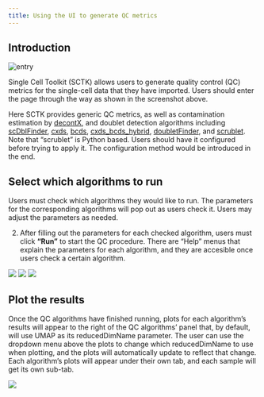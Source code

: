 ```yaml
---
title: Using the UI to generate QC metrics
---
```


## Introduction

![entry](qc_ui_entry.png)\

Single Cell Toolkit (SCTK) allows users to generate quality control (QC) metrics for the single-cell data that they have imported. Users should enter the page through the way as shown in the screenshot above.  

Here SCTK provides generic QC metrics, as well as contamination estimation by [decontX](https://rdrr.io/bioc/celda/man/decontX.html), and doublet detection algorithms including [scDblFinder](https://rdrr.io/bioc/scDblFinder/), [cxds](https://rdrr.io/bioc/scds/man/cxds.html), [bcds](https://rdrr.io/bioc/scds/man/bcds.html), [cxds_bcds_hybrid](https://rdrr.io/bioc/scds/man/cxds_bcds_hybrid.html), [doubletFinder](https://rdrr.io/github/chris-mcginnis-ucsf/DoubletFinder/man/doubletFinder.html), and [scrublet](https://github.com/swolock/scrublet). Note that "scrublet" is Python based. Users should have it configured before trying to apply it. The configuration method would be introduced in the end.  

## Select which algorithms to run

Users must check which algorithms they would like to run. The parameters for the corresponding algorithms will pop out as users check it. Users may adjust the parameters as needed.



2. After filling out the parameters for each checked algorithm, users must click **"Run"** to start the QC procedure. There are "Help" menus that explain the parameters for each algorithm, and they are accesible once users check a certain algorithm.

![](ui_screenshots/qc_landing.png) 
![](ui_screenshots/qc_params.png) 
![](ui_screenshots/qc_help.png) 

## Plot the results
Once the QC algorithms have finished running, plots for each algorithm's results will appear to the right of the QC algorithms' panel that, by default, will use UMAP as its reducedDimName parameter. The user can use the dropdown menu above the plots to change which reducedDimName to use when plotting, and the plots will automatically update to reflect that change. Each algorithm's plots will appear under their own tab, and each sample will get its own sub-tab.

![](ui_screenshots/qc_plot.png) 